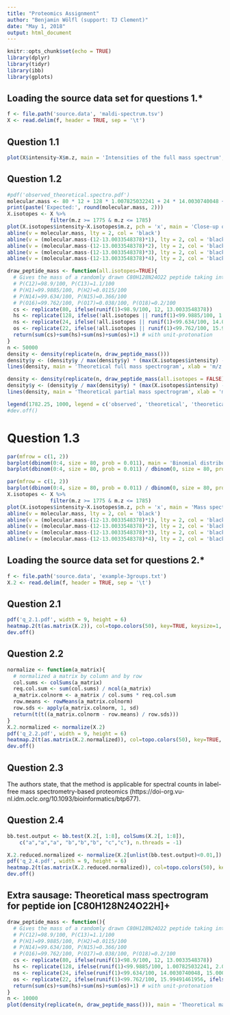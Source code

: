 ```yaml
---
title: "Proteomics Assignment"
author: "Benjamin Wölfl (support: TJ Clement)"
date: "May 1, 2018"
output: html_document
---
```


```r
knitr::opts_chunk$set(echo = TRUE)
library(dplyr)
library(tidyr)
library(ibb)
library(gplots)
```

## Loading the source data set for questions 1.*
```r
f <- file.path('source.data', 'maldi-spectrum.tsv')
X <- read.delim(f, header = TRUE, sep = '\t')
```

## Question 1.1
```r
plot(X$intensity~X$m.z, main = 'Intensities of the full mass spectrum', xlab = 'm/z [ ]', ylab = 'Intensity [ ]', frame.plot = TRUE, las = 2, type = 'l')
```

## Question 1.2
```r
#pdf('observed_theoretical.spectro.pdf')
molecular.mass <- 80 * 12 + 128 * 1.007825032241 + 24 * 14.0030740048 + 22 * 15.99491461956 + 1 # 1 for proton
print(paste('Expected:', round(molecular.mass, 2)))
X.isotopes <- X %>%
              filter(m.z >= 1775 & m.z <= 1785)
plot(X.isotopes$intensity~X.isotopes$m.z, pch = 'x', main = 'Close-up on the intensities for the full mass spectrum', sub = 'The first 5 isotopes.', type = 'l', xlab = 'm/z [ ]', ylab = 'Intensity [ ]', lwd = 2)
abline(v = molecular.mass, lty = 2, col = 'black')
abline(v = (molecular.mass-(12-13.0033548378)*1), lty = 2, col = 'black')
abline(v = (molecular.mass-(12-13.0033548378)*2), lty = 2, col = 'black')
abline(v = (molecular.mass-(12-13.0033548378)*3), lty = 2, col = 'black')
abline(v = (molecular.mass-(12-13.0033548378)*4), lty = 2, col = 'black')

draw_peptide_mass <- function(all.isotopes=TRUE){
  # Gives the mass of a randomly drawn C80H128N24O22 peptide taking into consideraton natural isotope abundancies.
  # P(C12)=98.9/100, P(C13)=1.1/100
  # P(H1)=99.9885/100, P(H2)=0.0115/100
  # P(N14)=99.634/100, P(N15)=0.366/100
  # P(O16)=99.762/100, P(O17)=0.038/100, P(O18)=0.2/100
  cs <- replicate(80, ifelse(runif(1)<98.9/100, 12, 13.0033548378))
  hs <- replicate(128, ifelse(!all.isotopes || runif(1)<99.9885/100, 1.007825032241, 2.01410177811))
  ns <- replicate(24, ifelse(!all.isotopes || runif(1)<99.634/100, 14.0030740048, 15.0001088982))
  os <- replicate(22, ifelse(!all.isotopes || runif(1)<99.762/100, 15.99491461956, ifelse(runif(1)<(0.038/ (0.038 + 0.2)), 16.99913170, 17.9991610)))
  return(sum(cs)+sum(hs)+sum(ns)+sum(os)+1) # with unit-protonation
}
n <- 50000
density <- density(replicate(n, draw_peptide_mass()))
density$y <- (density$y / max(density$y) * (max(X.isotopes$intensity) - min(X.isotopes$intensity))) + min(X.isotopes$intensity)
lines(density, main = 'Theoretical full mass spectrogram', xlab = 'm/z [ ]', col = 'red', lwd = 2)

density <- density(replicate(n, draw_peptide_mass(all.isotopes = FALSE)))
density$y <- (density$y / max(density$y) * (max(X.isotopes$intensity) - min(X.isotopes$intensity))) + min(X.isotopes$intensity)
lines(density, main = 'Theoretical partial mass spectrogram', xlab = 'm/z [ ]', col = 'purple', lwd = 2)

legend(1782.25, 1000, legend = c('observed', 'theoretical', 'theoretical partial'), col = c('black', 'red', 'purple'), pch = 1)
#dev.off()
```

# Question 1.3
```r
par(mfrow = c(1, 2))
barplot(dbinom(0:4, size = 80, prob = 0.011), main = 'Binomial distribution', names.arg = c('Pure C12', 'With 1 C13', 'With 2 C13', 'With 3 C13', 'With 4 C13'), ylab = 'Probability [ ]', las = 2) #  sub = 'p(C13) = 0.011, 80 trials'
barplot(dbinom(0:4, size = 80, prob = 0.011) / dbinom(0, size = 80, prob = 0.011), main = 'Relative intensities', names.arg = c('Pure C12', 'With 1 C13', 'With 2 C13', 'With 3 C13', 'With 4 C13'), ylab = 'Relative intensity (div. by pure C12) [ ]', las = 2)
```

```r
par(mfrow = c(1, 2))
barplot(dbinom(0:4, size = 80, prob = 0.011) / dbinom(0, size = 80, prob = 0.011), main = 'Rel. intensities (C-isot.)', names.arg = c('Pure C12', 'With 1 C13', 'With 2 C13', 'With 3 C13', 'With 4 C13'), las = 2, ylab = 'Relative intensity')
X.isotopes <- X %>%
              filter(m.z >= 1775 & m.z <= 1785)
plot(X.isotopes$intensity~X.isotopes$m.z, pch = 'x', main = 'Mass spectrum', sub = 'The first 5 C-isotopes.', type = 'l', xlab = 'm/z [ ]', ylab = 'Intensity [ ]', lwd = 2)
abline(v = molecular.mass, lty = 2, col = 'black')
abline(v = (molecular.mass-(12-13.0033548378)*1), lty = 2, col = 'black')
abline(v = (molecular.mass-(12-13.0033548378)*2), lty = 2, col = 'black')
abline(v = (molecular.mass-(12-13.0033548378)*3), lty = 2, col = 'black')
abline(v = (molecular.mass-(12-13.0033548378)*4), lty = 2, col = 'black')
```

## Loading the source data set for questions 2.*
```r
f <- file.path('source.data', 'example-3groups.txt')
X.2 <- read.delim(f, header = TRUE, sep = '\t')
```

## Question 2.1
```r
pdf('q_2.1.pdf', width = 9, height = 6)
heatmap.2(t(as.matrix(X.2)), col=topo.colors(50), key=TRUE, keysize=1, cexRow=1, labCol=NA, scale='none', symkey=FALSE, density.info="none", trace='none', xlab = 'Protein IDs', ylab = 'Sample IDs')
dev.off()
```

## Question 2.2
```r
normalize <- function(a_matrix){
  # normalized a matrix by column and by row
  col.sums <- colSums(a_matrix)
  req.col.sum <- sum(col.sums) / ncol(a_matrix)
  a_matrix.colnorm <- a_matrix / col.sums * req.col.sum
  row.means <- rowMeans(a_matrix.colnorm)
  row.sds <- apply(a_matrix.colnorm, 1, sd)
  return(t(t((a_matrix.colnorm - row.means) / row.sds)))
}
X.2.normalized <- normalize(X.2)
pdf('q_2.2.pdf', width = 9, height = 6)
heatmap.2(t(as.matrix(X.2.normalized)), col=topo.colors(50), key=TRUE, keysize=1, cexRow=1, labCol=NA, scale='none', symkey=FALSE, density.info="none", trace='none', xlab = 'Protein IDs', ylab = 'Sample IDs')
dev.off()
```

## Question 2.3
The authors state, that the method is applicable for spectral counts in label-free mass spectrometry-based proteomics (https://doi-org.vu-nl.idm.oclc.org/10.1093/bioinformatics/btp677).

## Question 2.4
```r
bb.test.output <- bb.test(X.2[, 1:8], colSums(X.2[, 1:8]),
    c("a","a","a", "b","b","b", "c","c"), n.threads = -1)
```

```r
X.2.reduced.normalized <- normalize(X.2[unlist(bb.test.output)<0.01,])
pdf('q_2.4.pdf', width = 9, height = 6)
heatmap.2(t(as.matrix(X.2.reduced.normalized)), col=topo.colors(50), key=TRUE, keysize=1, cexRow=1, labCol=NA, scale='none', symkey=FALSE, density.info="none", trace='none', xlab = 'Protein IDs', ylab = 'Sample IDs')
dev.off()
```

## Extra sausage: Theoretical mass spectrogram for peptide ion [C80H128N24O22H]+
```r
draw_peptide_mass <- function(){
  # Gives the mass of a randomly drawn C80H128N24O22 peptide taking into consideraton natural isotope abundancies.
  # P(C12)=98.9/100, P(C13)=1.1/100
  # P(H1)=99.9885/100, P(H2)=0.0115/100
  # P(N14)=99.634/100, P(N15)=0.366/100
  # P(O16)=99.762/100, P(O17)=0.038/100, P(O18)=0.2/100
  cs <- replicate(80, ifelse(runif(1)<98.9/100, 12, 13.0033548378))
  hs <- replicate(128, ifelse(runif(1)<99.9885/100, 1.007825032241, 2.01410177811))
  ns <- replicate(24, ifelse(runif(1)<99.634/100, 14.0030740048, 15.0001088982))
  os <- replicate(22, ifelse(runif(1)<99.762/100, 15.99491461956, ifelse(runif(1)<(0.038/ (0.038 + 0.2)), 16.99913170, 17.9991610)))
  return(sum(cs)+sum(hs)+sum(ns)+sum(os)+1) # with unit-protonation
}
n <- 10000
plot(density(replicate(n, draw_peptide_mass())), main = 'Theoretical mass spectrogram', xlab = 'm/z [ ]', ylab = 'Intensity [ ]')
```
